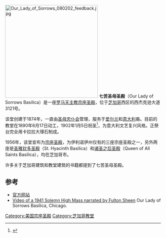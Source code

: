 [[Image:Our_Lady_of_Sorrows_080202_feedback.jpg|300px]]
'''七苦圣母圣殿'''（Our Lady of Sorrows Basilica）是一座[[罗马天主教|罗马天主教]][[宗座圣殿|宗座圣殿]]，位于[[芝加哥|芝加哥]]西区的西杰克逊大道3121号。

该堂创建于1874年，一直由[[圣母忠仆会|圣母忠仆会]]管理，服务于[[爱尔兰|爱尔兰]]和[[意大利|意大利]]裔。目前的教堂在1890年6月17日动工，1902年1月5日祝圣<ref name="theuntouchables">{{cite web |url=http://www.ols-chicago.org/about_us.html |title=A Brief History of the Shrine of Our Lady of Sorrows |work=Our Lady of Sorrows Basilica web site |accessdate=2015-01-03 |archive-date=2015-01-03 |archive-url=https://web.archive.org/web/20150103134437/http://www.ols-chicago.org/about_us.html |dead-url=no }}</ref>，为意大利文艺复兴风格。正祭台完全用卡拉拉大理石制成。

1956年，该堂宣布为[[宗座圣殿|宗座圣殿]]，为伊利诺伊州仅有的三座宗座圣殿之一，另外两座是[[圣雅钦多圣殿|圣雅钦多圣殿]]（St. Hyacinth Basilica）和[[诸圣之后圣殿|诸圣之后圣殿]]（Queen of All Saints Basilica），均在芝加哥市。

许多关于芝加哥建筑和教堂建筑的书籍都提到了七苦圣母圣殿。

==参考==
{{Reflist}}
*[http://www.ols-chicago.org/ 官方网站]{{Wayback|url=http://www.ols-chicago.org/ |date=20150103134424 }}
*[http://www.youtube.com/watch?v=R6AOvStZS64 Video of a 1941 Solemn High Mass narrated by Fulton Sheen]{{Wayback|url=http://www.youtube.com/watch?v=R6AOvStZS64 |date=20150112165445 }} Our Lady of Sorrows Basilica, Chicago.

{{coord|41.877043|N|87.704033|W|source:frwiki_region:US_type:landmark|format=dms|display=title}}
[[Category:美国宗座圣殿|Category:美国宗座圣殿]]
[[Category:芝加哥教堂|Category:芝加哥教堂]]